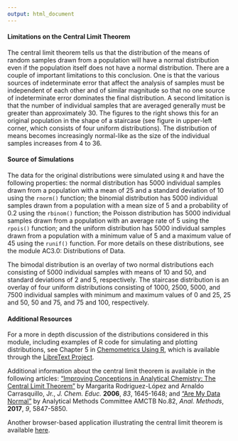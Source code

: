 ```yaml
---
output: html_document
---
```


<!-- The following script makes it possible to use the mhchem -->
<!-- latex package in a .Rmd file and to knit it into an .html file -->
<!-- the font size is scaled to 90% to match text -->

```{=html}
<script type="text/x-mathjax-config">
MathJax.Hub.Config({
  TeX: {
    extensions: ["[Contrib]/mhchem/mhchem.js"]
}
});
MathJax.Hub.Config({ 
        "HTML-CSS": { scale: 90 }, 
        SVG: { linebreaks: { automatic:true } }, 
 });
</script>
```

<!-- text for wrapping up  -->

#### Limitations on the Central Limit Theorem

The central limit theorem tells us that the distribution of the means of random samples drawn from a population will have a normal distribution even if the population itself does not have a normal distribution. There are a couple of important limitations to this conclusion. One is that the various sources of indeterminate error that affect the analysis of samples must be independent of each other and of similar magnitude so that no one source of indeterminate error dominates the final distribution. A second limitation is that the number of individual samples that are averaged generally must be greater than approximately 30. The figures to the right shows this for an original population in the shape of a staircase (see figure in upper-left corner, which consists of four uniform distributions). The distribution of means becomes increasingly normal-like as the size of the individual samples increases from 4 to 36. 

#### Source of Simulations

The data for the original distributions were simulated using `R` and have the following properties: the normal distribution has 5000 individual samples drawn from a population with a mean of 25 and a standard deviation of 10 using the `rnorm()` function; the binomial distribution has 5000 individual samples drawn from a population with a mean size of 5 and a probability of 0.2 using the `rbinom()` function; the Poisson distribution has 5000 individual samples drawn from a population with an average rate of 5 using the `rpois()` function; and the uniform distribution has 5000 individual samples drawn from a population with a minimum value of 5 and a maximum value of 45 using the `runif()` function. For more details on these distributions, see the module AC3.0: Distributions of Data.

The bimodal distribution is an overlay of two normal distributions each consisting of 5000 individual samples with means of 10 and 50, and standard deviations of 2 and 5, respectively. The staircase distribution is an overlay of four uniform distributions consisting of 1000, 2500, 5000, and 7500 individual samples with minimum and maximum values of 0 and 25, 25 and 50, 50 and 75, and 75 and 100, respectively.

#### Additional Resources

For a more in depth discussion of the distributions considered in this module, including examples of R code for simulating and plotting distributions, see Chapter 5 in [Chemometrics Using R](https://chem.libretexts.org/Bookshelves/Analytical_Chemistry/Chemometrics_Using_R_(Harvey)/05%3A_The_Distribution_of_Data), which is available through the [LibreText Project](https://libretexts.org/).

Additional information about the central limit theorem is available in the following articles: ["Improving Conceptions in Analytical Chemistry: The Central Limit Theorem"](https://doi.org/10.1021/ed083p1645) by Margarita Rodriguez-López and Arnaldo Carrasquillo, Jr., *J. Chem. Educ.* **2006**, *83*, 1645-1648; and ["Are My Data Normal"](https://doi.org/10.1039/C7AY90126G) by Analytical Methods Committee AMCTB No.82, *Anal. Methods*, **2017**, *9*, 5847-5850. 

Another browser-based application illustrating the central limit theorem is available [here](http://195.134.76.37/applets/AppletCentralLimit/Appl_CentralLimit2.html).
